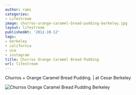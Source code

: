 ```yaml
---
author: rami
categories:
- Lifestream
image: churros-orange-caramel-bread-pudding-berkeley.jpg
layout: lifestream
publishedAt: '2012-10-12'
tags:
- berkeley
- california
- usa
- instagram
title: Churros Orange Caramel Bread Pudding
url: lifestream
---
```


Churros + Orange Caramel Bread Pudding. | at Cesar Berkeley

![Churros Orange Caramel Bread Pudding Berkeley](/assets/images/content/lifestream/churros-orange-caramel-bread-pudding-berkeley.jpg )